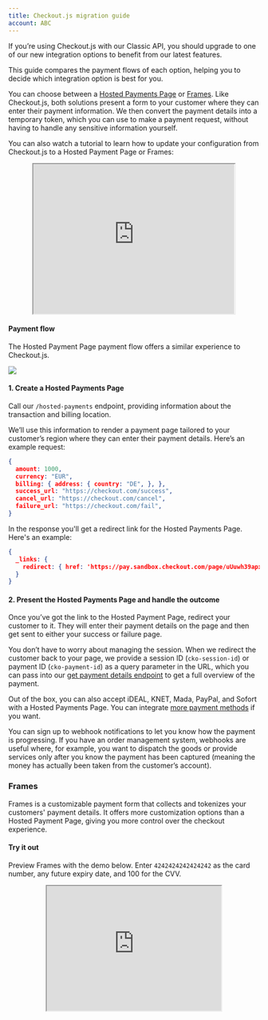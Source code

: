```yaml
---
title: Checkout.js migration guide
account: ABC
---
```


If you’re using Checkout.js with our Classic API, you should upgrade to one of our new integration options to benefit from our latest features.

This guide compares the payment flows of each option, helping you to decide which integration option is best for you.

You can choose between a [Hosted Payments Page](/integrate/hosted-payments-page) or [Frames](/integrate/frames). Like Checkout.js, both solutions present a form to your customer where they can enter their payment information. We then convert the payment details into a temporary token, which you can use to make a payment request, without having to handle any sensitive information yourself.

You can also watch a tutorial to learn how to update your configuration from Checkout.js to a Hosted Payment Page or Frames:

<center>
<iframe margin="0" width="80%" height="300px" allow="fullscreen" position="absolute" src="https://assets.checkout.com/docs/videos/checkoutjs-migration.mp4" />
</center>

---

### Checkout.js

Checkout.js is our legacy solution, built on our Classic API.

<TipBox variant="note">

As of May 2021, the Classic API is only receiving security updates.

</TipBox>

#### Payment flow

The following is a reminder of the payment flow with Checkout.js.

#### 1. Create a payment token

From the server side, send a POST request to our `/api2/v2/tokens/payment` endpoint, providing information about the payment you want to process. For example:

```json
{
  value: 1000, // pence
  currency: “EUR”
}
```

And the response from our Classic API would look like:

```json
{
  id: "pay_tok_7B1D75B9-6214-4A6E-B209-90610D13C002",
  liveMode: false // depends on the environment
}
```

#### 2. Initialize Checkout.js with the payment token

Once you’ve generated a payment token, pass it in the configuration of Checkout.js and render a lightbox for your customer so they can choose how to pay (with a card or a local payment method, like Sofort).

Here's an example of a configuration:

```html
<script src="https://cdn.checkout.com/sandbox/js/checkout.js"></script>
<form class="payment-form" method="POST" action="server/autocapture.php">
  <input name="cko-card-token" id="input-id" value="" hidden />
</form>

<button onclick="Checkout.open()">PAY EUR 100.00</button>

<script>
  Checkout.configure({
    publicKey: “pk_test_ac89202e-4531-43b3-a830-9e4f0151cd49”,
    paymentToken: “pay_tok_7B1D75B9-6214-4A6E-B209-90610D13C002”,
    customerEmail: "testme@email.com",
    value: 10000,
    currency: "EUR",
    paymentMode: "mixed"   // allows both cards and local payments
  });
</script>
```

---

### Hosted Payments Page

Our Hosted Payments Page integration option is a fast and easy way to collect your customer’s payment information and process the payment request.

#### Try it out

<tabs>
<tab title="Card">

* **Card number**: 4242 4242 4242 4242
* **Expiry date**: Any future date
* **CVV**: 100

</tab>
<tab title="Sofort">
<Box horizontal="md">

Use the following details to test a Sofort payment flow:

1. Enter `88888888` in the 'Bank name, BLZ, IBAN or BIC' field. Click Next.
2. Enter `88888888` in the 'Account number' field.
3. Enter `123456` in the PIN field. Click Next.
4. Select any account. Click Next.
5. Enter `12345` in the TAN field. Click Next.

</Box>
</tab>
</tabs>

<center><iframe src="https://pay.sandbox.checkout.com/examples/docs-example/" width="100%" height="700px"></iframe></center>

#### Payment flow

The Hosted Payment Page payment flow offers a similar experience to Checkout.js.

<img src="/docs/resources/ckojs_migration_hosted_payments_page.png" withFullscreenPreview />

#### 1. Create a Hosted Payments Page

Call our `/hosted-payments` endpoint, providing information about the transaction and billing location.

We’ll use this information to render a payment page tailored to your customer’s region where they can enter their payment details. Here’s an example request:

```json
{
  amount: 1000,
  currency: "EUR",
  billing: { address: { country: "DE", }, },
  success_url: "https://checkout.com/success",
  cancel_url: "https://checkout.com/cancel",
  failure_url: "https://checkout.com/fail",
}
```

In the response you'll get a redirect link for the Hosted Payments Page. Here's an example:

```json
{
  _links: {
    redirect: { href: 'https://pay.sandbox.checkout.com/page/uUuwh39apxXS' }
  }
}
```

#### 2. Present the Hosted Payments Page and handle the outcome

Once you’ve got the link to the Hosted Payment Page, redirect your customer to it. They will enter their payment details on the page and then get sent to either your success or failure page.

You don’t have to worry about managing the session. When we redirect the customer back to your page, we provide a session ID (`cko-session-id`) or payment ID (`cko-payment-id`) as a query parameter in the URL, which you can pass into our [get payment details endpoint](https://api-reference.checkout.com/#operation/getPaymentDetails) to get a full overview of the payment.

<TipBox variant="note">

Out of the box, you can also accept iDEAL, KNET, Mada, PayPal, and Sofort with a Hosted Payments Page. You can integrate [more payment methods](/payments/payment-methods) if you want.

</TipBox>

<TipBox variant="info">

You can sign up to webhook notifications to let you know how the payment is progressing. If you have an order management system, webhooks are useful where, for example, you want to dispatch the goods or provide services only after you know the payment has been captured (meaning the money has actually been taken from the customer’s account).

</TipBox>

### Frames

Frames is a customizable payment form that collects and tokenizes your customers' payment details. It offers more customization options than a Hosted Payment Page, giving you more control over the checkout experience.

#### Try it out

Preview Frames with the demo below. Enter `4242424242424242` as the card number, any future expiry date, and 100 for the CVV.

<center>
<iframe margin="0" width="350px" height="250px" allow="fullscreen" position="absolute" src="https://assets.checkout.com/docs/examples/1liner-new/index.html" />
</center>

#### Payment flow

<img src="/docs/resources/ckojs_migration_frames.png" withFullscreenPreview />

#### 1. Collect card details

Frames allows you to securely collect the card details of your customers, exchanging the sensitive card information for a secure token (single use, expiring after 15 minutes) you can use to make a payment request.

#### 2. Send a payment request

Once you've received the token from Frames, call our `/payments` endpoint from your server to process a payment. Here’s an example of a payment request:

```html

<pre><code class="language-json">{
  "source": {
    "type": "token",
    "token": "{{the_token_generated_by_frames}}"
  },
  "amount": 1000,
  "currency": "EUR"
}</code></pre>
```

#### 3. Handle the outcome

After you send a payment request you’ll receive the authorization response – whether the payment was accepted or not. You can use this response to show your customer a success or failure outcome page or message.

<TipBox variant="info">

You can sign up to [webhook notifications](/reporting-and-insights/webhooks) to let you know how the payment is progressing. If you have an order management system, webhooks are useful where, for example, you want to dispatch the goods or provide services only after you know the payment has been captured (meaning the money has actually been taken from the customer’s account).

</TipBox>

### Accepting local payment methods

Frames is designed to collect card details and exchange them for a secure payment token, but you can also use it to accept local payment methods, integrating them using our Unified Payments API.

For example, let’s say you want to accept payments with [Sofort](/payments/payment-methods/bank-transfers/sofort). First, you need to create a ‘pay with Sofort’ button, or checkbox, the customer can interact with. Then, when they choose this option, you call our payments API with the necessary information required for a Sofort payment to receive a redirect link. Once you’ve got the link, use it to redirect your customer to the payment page and then handle the outcome.

[Learn more about the local payment methods](/payment-methods) you can accept.

### Next steps

```html
<div class="card-deck row-cols-md-2">
 <a href="https://docs.checkout.com/integrate/hosted-payments-page" style="text-decoration:none"><div class="card">
	<div class="card-body">
	  <h3 class="card-title">Hosted Payments Page</h3>
	  <p>Learn more about Hosted Payment Pages and how to set up your integration.</p>
	</div>
  </div></a>
  <a href="https://docs.checkout.com/integrate/frames" style="text-decoration:none"><div class="card">
	<div class="card-body">
	  <h3 class="card-title">Frames</h3>
	  <p>Learn more about Frames, and how to set up and customize your integration.</p>
	</div>
  </div></a>
</div>
```

